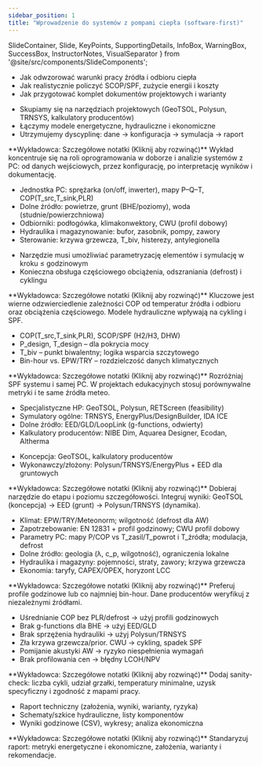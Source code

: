 ```yaml
---
sidebar_position: 1
title: "Wprowadzenie do systemów z pompami ciepła (software-first)"
---
```


  SlideContainer, 
  Slide, 
  KeyPoints, 
  SupportingDetails, 
  InfoBox,
  WarningBox,
  SuccessBox,
  InstructorNotes,
  VisualSeparator 
} from '@site/src/components/SlideComponents';

<SlideContainer>

<Slide title="🎓 Cel wykładu i perspektywa narzędziowa" type="info">

<KeyPoints title="🎯 Czego się uczymy">

- Jak odwzorować warunki pracy źródła i odbioru ciepła
- Jak realistycznie policzyć SCOP/SPF, zużycie energii i koszty
- Jak przygotować komplet dokumentów projektowych i warianty

</KeyPoints>

<SupportingDetails title="💡 Perspektywa software-first">

- Skupiamy się na narzędziach projektowych (GeoTSOL, Polysun, TRNSYS, kalkulatory producentów)
- Łączymy modele energetyczne, hydrauliczne i ekonomiczne
- Utrzymujemy dyscyplinę: dane → konfiguracja → symulacja → raport

</SupportingDetails>

<InstructorNotes>
**Wykładowca: Szczegółowe notatki (Kliknij aby rozwinąć)**
Wykład koncentruje się na roli oprogramowania w doborze i analizie systemów z PC: od danych wejściowych, przez konfigurację, po interpretację wyników i dokumentację.
</InstructorNotes>

</Slide>

<VisualSeparator type="energy" />

<Slide title="🏗️ Architektura typowego układu z PC" type="tip">

<KeyPoints title="Co musimy zamodelować">

- Jednostka PC: sprężarka (on/off, inwerter), mapy P–Q–T, COP(T_src,T_sink,PLR)
- Dolne źródło: powietrze, grunt (BHE/poziomy), woda (studnie/powierzchniowa)
- Odbiorniki: podłogówka, klimakonwektory, CWU (profil dobowy)
- Hydraulika i magazynowanie: bufor, zasobnik, pompy, zawory
- Sterowanie: krzywa grzewcza, T_biv, histerezy, antylegionella

</KeyPoints>

<SupportingDetails title="🔎 Wniosek narzędziowy">

- Narzędzie musi umożliwiać parametryzację elementów i symulację w kroku ≤ godzinowym
- Konieczna obsługa częściowego obciążenia, odszraniania (defrost) i cyklingu

</SupportingDetails>

<InstructorNotes>
**Wykładowca: Szczegółowe notatki (Kliknij aby rozwinąć)**
Kluczowe jest wierne odzwierciedlenie zależności COP od temperatur źródła i odbioru oraz obciążenia częściowego. Modele hydrauliczne wpływają na cykling i SPF.
</InstructorNotes>

</Slide>

<VisualSeparator type="technical" />

<Slide title="📐 Wskaźniki i definicje (dla modeli)" type="info">

<KeyPoints title="Metryki, które raportujemy">

- COP(T_src,T_sink,PLR), SCOP/SPF (H2/H3, DHW)
- P_design, T_design – dla pokrycia mocy
- T_biv – punkt biwalentny; logika wsparcia szczytowego
- Bin-hour vs. EPW/TRY – rozdzielczość danych klimatycznych

</KeyPoints>

<InstructorNotes>
**Wykładowca: Szczegółowe notatki (Kliknij aby rozwinąć)**
Rozróżniaj SPF systemu i samej PC. W projektach edukacyjnych stosuj porównywalne metryki i te same źródła meteo.
</InstructorNotes>

</Slide>

<VisualSeparator type="data" />

<Slide title="🧰 Kategorie oprogramowania (do czego służą)" type="tip">

<KeyPoints title="Dobór narzędzia do celu">

- Specjalistyczne HP: GeoTSOL, Polysun, RETScreen (feasibility)
- Symulatory ogólne: TRNSYS, EnergyPlus/DesignBuilder, IDA ICE
- Dolne źródło: EED/GLD/LoopLink (g-functions, odwierty)
- Kalkulatory producentów: NIBE Dim, Aquarea Designer, Ecodan, Altherma

</KeyPoints>

<InfoBox title="📌 Dobór narzędzia">

- Koncepcja: GeoTSOL, kalkulatory producentów
- Wykonawczy/złożony: Polysun/TRNSYS/EnergyPlus + EED dla gruntowych

</InfoBox>

<InstructorNotes>
**Wykładowca: Szczegółowe notatki (Kliknij aby rozwinąć)**
Dobieraj narzędzie do etapu i poziomu szczegółowości. Integruj wyniki: GeoTSOL (koncepcja) → EED (grunt) → Polysun/TRNSYS (dynamika).
</InstructorNotes>

</Slide>

<VisualSeparator type="warning" />

<Slide title="🧾 Dane wejściowe – minimalny zestaw" type="warning">

<KeyPoints title="Bez tego model będzie błędny">

- Klimat: EPW/TRY/Meteonorm; wilgotność (defrost dla AW)
- Zapotrzebowanie: EN 12831 + profil godzinowy; CWU profil dobowy
- Parametry PC: mapy P/COP vs T_zasil/T_powrot i T_źródła; modulacja, defrost
- Dolne źródło: geologia (λ, c_p, wilgotność), ograniczenia lokalne
- Hydraulika i magazyny: pojemności, straty, zawory; krzywa grzewcza
- Ekonomia: taryfy, CAPEX/OPEX, horyzont LCC

</KeyPoints>

<InstructorNotes>
**Wykładowca: Szczegółowe notatki (Kliknij aby rozwinąć)**
Preferuj profile godzinowe lub co najmniej bin-hour. Dane producentów weryfikuj z niezależnymi źródłami.
</InstructorNotes>

</Slide>

<VisualSeparator type="danger" />

<Slide title="⚠️ Typowe błędy modelowe i kontrola" type="warning">

<KeyPoints title="Diagnoza → Remedium">

- Uśrednianie COP bez PLR/defrost → użyj profili godzinowych
- Brak g-functions dla BHE → użyj EED/GLD
- Brak sprzężenia hydrauliki → użyj Polysun/TRNSYS
- Zła krzywa grzewcza/prior. CWU → cykling, spadek SPF
- Pomijanie akustyki AW → ryzyko niespełnienia wymagań
- Brak profilowania cen → błędny LCOH/NPV

</KeyPoints>

<InstructorNotes>
**Wykładowca: Szczegółowe notatki (Kliknij aby rozwinąć)**
Dodaj sanity-check: liczba cykli, udział grzałki, temperatury minimalne, uzysk specyficzny i zgodność z mapami pracy.
</InstructorNotes>

</Slide>

<VisualSeparator type="success" />

<Slide title="📦 Artefakty projektowe (deliverables)" type="success">

<KeyPoints title="Co oddajemy klientowi">

- Raport techniczny (założenia, wyniki, warianty, ryzyka)
- Schematy/szkice hydrauliczne, listy komponentów
- Wyniki godzinowe (CSV), wykresy; analiza ekonomiczna

</KeyPoints>

<InstructorNotes>
**Wykładowca: Szczegółowe notatki (Kliknij aby rozwinąć)**
Standaryzuj raport: metryki energetyczne i ekonomiczne, założenia, warianty i rekomendacje.
</InstructorNotes>

</Slide>

</SlideContainer>


